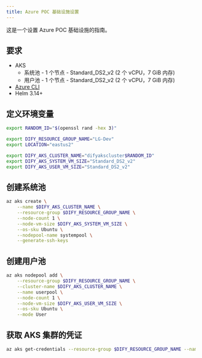 ```yaml
---
title: Azure POC 基础设施设置
---
```


这是一个设置 Azure POC 基础设施的指南。

## 要求
- AKS
    - 系统池 - 1 个节点 - Standard_DS2_v2 (2 个 vCPU，7 GiB 内存)
    - 用户池 - 1 个节点 - Standard_DS2_v2 (2 个 vCPU，7 GiB 内存)
- [Azure CLI](https://learn.microsoft.com/en-us/cli/azure/install-azure-cli)
- Helm 3.14+

## 定义环境变量
```bash
export RANDOM_ID="$(openssl rand -hex 3)"

export DIFY_RESOURCE_GROUP_NAME="LG-Dev"
export LOCATION="eastus2"

export DIFY_AKS_CLUSTER_NAME="difyakscluster$RANDOM_ID"
export DIFY_AKS_SYSTEM_VM_SIZE="Standard_DS2_v2"
export DIFY_AKS_USER_VM_SIZE="Standard_DS2_v2"
````


## 创建系统池
````bash
az aks create \
    --name $DIFY_AKS_CLUSTER_NAME \
    --resource-group $DIFY_RESOURCE_GROUP_NAME \
    --node-count 1 \
    --node-vm-size $DIFY_AKS_SYSTEM_VM_SIZE \
    --os-sku Ubuntu \
    --nodepool-name systempool \
    --generate-ssh-keys
````


## 创建用户池
````bash
az aks nodepool add \
    --resource-group $DIFY_RESOURCE_GROUP_NAME \
    --cluster-name $DIFY_AKS_CLUSTER_NAME \
    --name userpool \
    --node-count 1 \
    --node-vm-size $DIFY_AKS_USER_VM_SIZE \
    --os-sku Ubuntu \
    --mode User
````


## 获取 AKS 集群的凭证
````bash
az aks get-credentials --resource-group $DIFY_RESOURCE_GROUP_NAME --name $DIFY_AKS_CLUSTER_NAME
````
